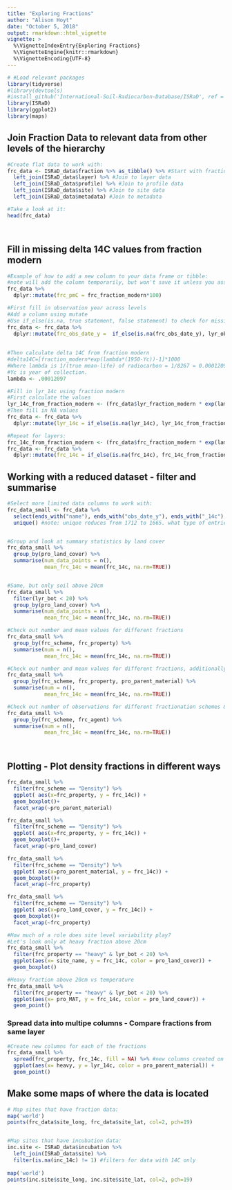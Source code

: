 ```yaml
---
title: "Exploring Fractions"
author: "Alison Hoyt"
date: "October 5, 2018"
output: rmarkdown::html_vignette
vignette: >
  %\VignetteIndexEntry{Exploring Fractions}
  %\VignetteEngine{knitr::rmarkdown}
  %\VignetteEncoding{UTF-8}
---
```



```r
# #Load relevant packages
library(tidyverse)
#library(devtools)
#install_github('International-Soil-Radiocarbon-Database/ISRaD', ref = "dev", force = T)
library(ISRaD)
library(ggplot2)
library(maps)

```



## Join Fraction Data to relevant data from other levels of the hierarchy
```r

#Create flat data to work with:
frc_data <- ISRaD_data$fraction %>% as_tibble() %>% #Start with fraction data
  left_join(ISRaD_data$layer) %>% #Join to layer data
  left_join(ISRaD_data$profile) %>% #Join to profile data
  left_join(ISRaD_data$site) %>% #Join to site data
  left_join(ISRaD_data$metadata) #Join to metadata

#Take a look at it:
head(frc_data)




```




## Fill in missing delta 14C values from fraction modern
```r

#Example of how to add a new column to your data frame or tibble:
#note will add the column temporarily, but won't save it unless you assign it to an R object
frc_data %>% 
  dplyr::mutate(frc_pmC = frc_fraction_modern*100) 

#First fill in observation year across levels
#Add a column using mutate
#Use if_else(is.na, true statement, false statement) to check for missing values
frc_data <- frc_data %>%
  dplyr::mutate(frc_obs_date_y =  if_else(is.na(frc_obs_date_y), lyr_obs_date_y, frc_obs_date_y)) 
  
  
#Then calculate delta 14C from fraction modern
#delta14C=[fraction_modern*exp(lambda*(1950-Yc))-1]*1000
#Where lambda is 1/(true mean-life) of radiocarbon = 1/8267 = 0.00012097
#Yc is year of collection.
lambda <- .00012097

#Fill in lyr_14c using fraction modern
#First calculate the values
lyr_14c_from_fraction_modern <- (frc_data$lyr_fraction_modern * exp(lambda*(1950-frc_data$lyr_obs_date_y)) - 1 )*1000
#Then fill in NA values
frc_data <- frc_data %>%
  dplyr::mutate(lyr_14c = if_else(is.na(lyr_14c), lyr_14c_from_fraction_modern, lyr_14c))

#Repeat for layers:
frc_14c_from_fraction_modern <- (frc_data$frc_fraction_modern * exp(lambda*(1950-frc_data$frc_obs_date_y)) - 1 )*1000
frc_data <- frc_data %>%
  dplyr::mutate(frc_14c = if_else(is.na(frc_14c), frc_14c_from_fraction_modern, frc_14c))


```





## Working with a reduced dataset - filter and summarise
```r


#Select more limited data columns to work with:
frc_data_small <- frc_data %>%
  select(ends_with("name"), ends_with("obs_date_y"), ends_with("_14c"), lyr_top, lyr_bot, "frc_input", "frc_property", "frc_scheme", "frc_agent", "pro_land_cover","pro_parent_material", "pro_MAT") %>%
  unique() #note: unique reduces from 1712 to 1665. what type of entries would we be removing here?


#Group and look at summary statistics by land cover 
frc_data_small %>%
  group_by(pro_land_cover) %>%
  summarise(num_data_points = n(),
            mean_frc_14c = mean(frc_14c, na.rm=TRUE))


#Same, but only soil above 20cm
frc_data_small %>%
  filter(lyr_bot < 20) %>%
  group_by(pro_land_cover) %>%
  summarise(num_data_points = n(),
            mean_frc_14c = mean(frc_14c, na.rm=TRUE))

#Check out number and mean values for different fractions
frc_data_small %>%
  group_by(frc_scheme, frc_property) %>%
  summarise(num = n(),
            mean_frc_14c = mean(frc_14c, na.rm=TRUE))

#Check out number and mean values for different fractions, additionally check out differences based on parent material
frc_data_small %>%
  group_by(frc_scheme, frc_property, pro_parent_material) %>%
  summarise(num = n(),
            mean_frc_14c = mean(frc_14c, na.rm=TRUE))

#Check out number of observations for different fractionation schemes & agents
frc_data_small %>%
  group_by(frc_scheme, frc_agent) %>%
  summarise(num = n(),
            mean_frc_14c = mean(frc_14c, na.rm=TRUE))




```

## Plotting - Plot density fractions in different ways
```r



frc_data_small %>%
  filter(frc_scheme == "Density") %>%
  ggplot( aes(x=frc_property, y = frc_14c)) +
  geom_boxplot()+
  facet_wrap(~pro_parent_material)

frc_data_small %>%
  filter(frc_scheme == "Density") %>%
  ggplot( aes(x=frc_property, y = frc_14c)) +
  geom_boxplot()+
  facet_wrap(~pro_land_cover)

frc_data_small %>%
  filter(frc_scheme == "Density") %>%
  ggplot( aes(x=pro_parent_material, y = frc_14c)) +
  geom_boxplot()+
  facet_wrap(~frc_property)

frc_data_small %>%
  filter(frc_scheme == "Density") %>%
  ggplot( aes(x=pro_land_cover, y = frc_14c)) +
  geom_boxplot()+
  facet_wrap(~frc_property)

#How much of a role does site level variability play?
#Let's look only at heavy fraction above 20cm
frc_data_small %>%
  filter(frc_property == "heavy" & lyr_bot < 20) %>%
  ggplot(aes(x= site_name, y = frc_14c, color = pro_land_cover)) +
  geom_boxplot()

#Heavy fraction above 20cm vs temperature
frc_data_small %>%
  filter(frc_property == "heavy" & lyr_bot < 20) %>%
  ggplot(aes(x= pro_MAT, y = frc_14c, color = pro_land_cover)) +
  geom_point()


```

### Spread data into multipe columns - Compare fractions from same layer
```r

#Create new columns for each of the fractions
frc_data_small %>%
  spread(frc_property, frc_14c, fill = NA) %>% #new columns created on values in frc_property, filled with frc_14c values
  ggplot(aes(x= heavy, y = lyr_14c, color = pro_parent_material)) +
  geom_point()

```


## Make some maps of where the data is located
```r

# Map sites that have fraction data:
map('world')
points(frc_data$site_long, frc_data$site_lat, col=2, pch=19)


#Map sites that have incubation data:
inc.site <- ISRaD_data$incubation %>%
  left_join(ISRaD_data$site) %>%
  filter(is.na(inc_14c) != 1) #filters for data with 14C only
  
map('world')
points(inc.site$site_long, inc.site$site_lat, col=2, pch=19)

```


